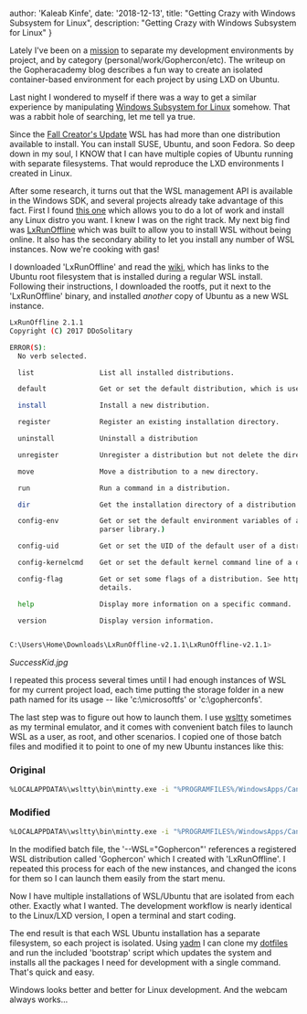   author: 'Kaleab Kinfe',
  date: '2018-12-13',
  title: "Getting Crazy with Windows Subsystem for Linux",
  description:
    "Getting Crazy with Windows Subsystem for Linux"
}


Lately I've been on a [mission](https://blog.gopheracademy.com/advent-2017/repeatable-isolated-dev-environments/) to separate my development environments by project, and by category (personal/work/Gophercon/etc). The writeup on the Gopheracademy blog describes a fun way to create an isolated container-based environment for each project by using LXD on Ubuntu.

Last night I wondered to myself if there was a way to get a similar experience by manipulating [Windows Subsystem for Linux](https://docs.microsoft.com/en-us/windows/wsl/faq) somehow. That was a rabbit hole of searching, let me tell ya true.

Since the [Fall Creator's Update](http://www.zdnet.com/article/windows-subsystem-for-linux-graduates-in-windows-10-fall-creators-update/) WSL has had more than one distribution available to install. You can install SUSE, Ubuntu, and soon Fedora. So deep down in my soul, I KNOW that I can have multiple copies of Ubuntu running with separate filesystems. That would reproduce the LXD environments I created in Linux.

After some research, it turns out that the WSL management API is available in the Windows SDK, and several projects already take advantage of this fact. First I found [this one](https://github.com/yuk7/WSL-DistroLauncher) which allows you to do a lot of work and install any Linux distro you want. I knew I was on the right track. My next big find was [LxRunOffline](https://github.com/DDoSolitary/LxRunOffline) which was built to allow you to install WSL without being online. It also has the secondary ability to let you install any number of WSL instances. Now we're cooking with gas!

I downloaded 'LxRunOffline' and read the [wiki](https://github.com/DDoSolitary/LxRunOffline/wiki/Ubuntu), which has links to the Ubuntu root filesystem that is installed during a regular WSL install. Following their instructions, I downloaded the rootfs, put it next to the 'LxRunOffline' binary, and installed _another_ copy of Ubuntu as a new WSL instance.

```bash
LxRunOffline 2.1.1
Copyright (C) 2017 DDoSolitary

ERROR(S):
  No verb selected.

  list                List all installed distributions.

  default             Get or set the default distribution, which is used by bash.exe.

  install             Install a new distribution.

  register            Register an existing installation directory.

  uninstall           Uninstall a distribution

  unregister          Unregister a distribution but not delete the directory containing it.

  move                Move a distribution to a new directory.

  run                 Run a command in a distribution.

  dir                 Get the installation directory of a distribution.

  config-env          Get or set the default environment variables of a distribution. (Currently unusable because of a problem of the command line
                      parser library.)

  config-uid          Get or set the UID of the default user of a distribution.

  config-kernelcmd    Get or set the default kernel command line of a distribution.

  config-flag         Get or set some flags of a distribution. See https://msdn.microsoft.com/en-us/library/windows/desktop/mt826872(v=vs.85).aspx for
                      details.

  help                Display more information on a specific command.

  version             Display version information.


C:\Users\Home\Downloads\LxRunOffline-v2.1.1\LxRunOffline-v2.1.1>
```

_SuccessKid.jpg_

I repeated this process several times until I had enough instances of WSL for my current project load, each time putting the storage folder in a new path named for its usage -- like 'c:\microsoftfs' or 'c:\gopherconfs'.

The last step was to figure out how to launch them. I use [wsltty](https://github.com/mintty/wsltty) sometimes as my terminal emulator, and it comes with convenient batch files to launch WSL as a user, as root, and other scenarios. I copied one of those batch files and modified it to point to one of my new Ubuntu instances like this:

### Original

```bash
%LOCALAPPDATA%\wsltty\bin\mintty.exe -i "%PROGRAMFILES%/WindowsApps/CanonicalGroupLimited.UbuntuonWindows_1604.2017.922.0_x64__79rhkp1fndgsc/images/icon.ico" --WSL= -h err --configdir="%APPDATA%\wsltty"  -~
```

### Modified

```bash
%LOCALAPPDATA%\wsltty\bin\mintty.exe -i "%PROGRAMFILES%/WindowsApps/CanonicalGroupLimited.UbuntuonWindows_1604.2017.922.0_x64__79rhkp1fndgsc/images/icon.ico" --WSL="Gophercon" -h err --configdir="%APPDATA%\wsltty"  -~
```

In the modified batch file, the '--WSL="Gophercon"' references a registered WSL distribution called 'Gophercon' which I created with 'LxRunOffline'. I repeated this process for each of the new instances, and changed the icons for them so I can launch them easily from the start menu.

Now I have multiple installations of WSL/Ubuntu that are isolated from each other. Exactly what I wanted. The development workflow is nearly identical to the Linux/LXD version, I open a terminal and start coding.

The end result is that each WSL Ubuntu installation has a separate filesystem, so each project is isolated. Using [yadm](https://thelocehiliosan.github.io/yadm/) I can clone my [dotfiles](https://github.com/bketelsen/dotfiles) and run the included 'bootstrap' script which updates the system and installs all the packages I need for development with a single command. That's quick and easy.

Windows looks better and better for Linux development. And the webcam always works...
